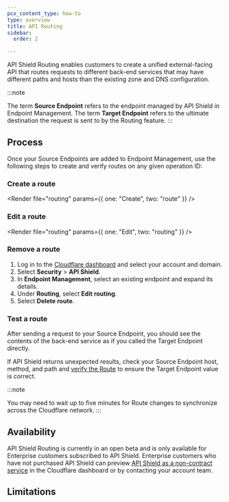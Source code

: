 ```yaml
---
pcx_content_type: how-to
type: overview
title: API Routing
sidebar:
  order: 2

---
```



API Shield Routing enables customers to create a unified external-facing API that routes requests to different back-end services that may have different paths and hosts than the existing zone and DNS configuration.

:::note

The term **Source Endpoint** refers to the endpoint managed by API Shield in Endpoint Management. The term **Target Endpoint** refers to the ultimate destination the request is sent to by the Routing feature. 
:::

## Process

<Render file="source-endpoints" />

Once your Source Endpoints are added to Endpoint Management, use the following steps to create and verify routes on any given operation ID:

### Create a route

<Render file="routing" params={{ one: "Create", two: "route" }} />

<Render file="routing-path-variables" />

### Edit a route

<Render file="routing" params={{ one: "Edit", two: "routing" }} />

### Remove a route

1. Log in to the [Cloudflare dashboard](https://dash.cloudflare.com/) and select your account and domain.
2. Select **Security** > **API Shield**.
3. In **Endpoint Management**, select an existing endpoint and expand its details.
4. Under **Routing**, select **Edit routing**.
5. Select **Delete route**.

### Test a route

After sending a request to your Source Endpoint, you should see the contents of the back-end service as if you called the Target Endpoint directly.

If API Shield returns unexpected results, check your Source Endpoint host, method, and path and [verify the Route](/api-shield/management-and-monitoring/api-routing/#verify-a-route) to ensure the Target Endpoint value is correct.

:::note

You may need to wait up to five minutes for Route changes to synchronize across the Cloudflare network. 
:::

## Availability

API Shield Routing is currently in an open beta and is only available for Enterprise customers subscribed to API Shield. Enterprise customers who have not purchased API Shield can preview [API Shield as a non-contract service](https://dash.cloudflare.com/?to=/:account/:zone/security/api-shield) in the Cloudflare dashboard or by contacting your account team.

## Limitations

<Render file="routing-limitations" />
